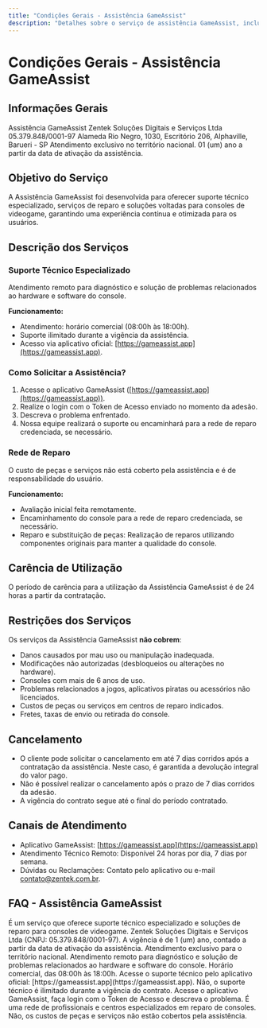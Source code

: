```yaml
---
title: "Condições Gerais - Assistência GameAssist"
description: "Detalhes sobre o serviço de assistência GameAssist, incluindo escopo, funcionamento e restrições."
---
```


# Condições Gerais - Assistência GameAssist

## Informações Gerais

<AccordionGroup>
  <Accordion title="Nome do Serviço">
    Assistência GameAssist
  </Accordion>
  <Accordion title="Responsável">
    Zentek Soluções Digitais e Serviços Ltda
  </Accordion>
  <Accordion title="CNPJ">
    05.379.848/0001-97
  </Accordion>
  <Accordion title="Endereço">
    Alameda Rio Negro, 1030, Escritório 206, Alphaville, Barueri - SP
  </Accordion>
  <Accordion title="Abrangência Geográfica">
    Atendimento exclusivo no território nacional.
  </Accordion>
  <Accordion title="Início e Fim de Vigência">
    01 (um) ano a partir da data de ativação da assistência.
  </Accordion>
</AccordionGroup>

## Objetivo do Serviço

A Assistência GameAssist foi desenvolvida para oferecer suporte técnico especializado, serviços de reparo e soluções voltadas para consoles de videogame, garantindo uma experiência contínua e otimizada para os usuários.

## Descrição dos Serviços

### Suporte Técnico Especializado

<CalloutBox type="info">
Atendimento remoto para diagnóstico e solução de problemas relacionados ao hardware e software do console.
</CalloutBox>

**Funcionamento:**
- Atendimento: horário comercial (08:00h às 18:00h).
- Suporte ilimitado durante a vigência da assistência.
- Acesso via aplicativo oficial: [https://gameassist.app](https://gameassist.app).

### Como Solicitar a Assistência?

1. Acesse o aplicativo GameAssist ([https://gameassist.app](https://gameassist.app)).
2. Realize o login com o Token de Acesso enviado no momento da adesão.
3. Descreva o problema enfrentado.
4. Nossa equipe realizará o suporte ou encaminhará para a rede de reparo credenciada, se necessário.

### Rede de Reparo

<CalloutBox type="warning">
O custo de peças e serviços não está coberto pela assistência e é de responsabilidade do usuário.
</CalloutBox>

**Funcionamento:**
- Avaliação inicial feita remotamente.
- Encaminhamento do console para a rede de reparo credenciada, se necessário.
- Reparo e substituição de peças: Realização de reparos utilizando componentes originais para manter a qualidade do console.

## Carência de Utilização

O período de carência para a utilização da Assistência GameAssist é de 24 horas a partir da contratação.

## Restrições dos Serviços

Os serviços da Assistência GameAssist **não cobrem**:
- Danos causados por mau uso ou manipulação inadequada.
- Modificações não autorizadas (desbloqueios ou alterações no hardware).
- Consoles com mais de 6 anos de uso.
- Problemas relacionados a jogos, aplicativos piratas ou acessórios não licenciados.
- Custos de peças ou serviços em centros de reparo indicados.
- Fretes, taxas de envio ou retirada do console.

## Cancelamento

- O cliente pode solicitar o cancelamento em até 7 dias corridos após a contratação da assistência. Neste caso, é garantida a devolução integral do valor pago.
- Não é possível realizar o cancelamento após o prazo de 7 dias corridos da adesão.
- A vigência do contrato segue até o final do período contratado.

## Canais de Atendimento

- Aplicativo GameAssist: [https://gameassist.app](https://gameassist.app)
- Atendimento Técnico Remoto: Disponível 24 horas por dia, 7 dias por semana.
- Dúvidas ou Reclamações: Contato pelo aplicativo ou e-mail [contato@zentek.com.br](mailto:contato@zentek.com.br).

## FAQ - Assistência GameAssist

<AccordionGroup>
  <Accordion title="O que é a Assistência GameAssist?">
    É um serviço que oferece suporte técnico especializado e soluções de reparo para consoles de videogame.
  </Accordion>
  <Accordion title="Quem é responsável pelo serviço?">
    Zentek Soluções Digitais e Serviços Ltda (CNPJ: 05.379.848/0001-97).
  </Accordion>
  <Accordion title="Qual é o período de vigência da assistência?">
    A vigência é de 1 (um) ano, contado a partir da data de ativação da assistência.
  </Accordion>
  <Accordion title="Onde o serviço está disponível?">
    Atendimento exclusivo para o território nacional.
  </Accordion>
  <Accordion title="O que está incluído no suporte técnico especializado?">
    Atendimento remoto para diagnóstico e solução de problemas relacionados ao hardware e software do console.
  </Accordion>
  <Accordion title="Qual é o horário de funcionamento do suporte técnico?">
    Horário comercial, das 08:00h às 18:00h.
  </Accordion>
  <Accordion title="Como acessar o suporte técnico?">
    Acesse o suporte técnico pelo aplicativo oficial: [https://gameassist.app](https://gameassist.app).
  </Accordion>
  <Accordion title="Existe limite de suporte técnico?">
    Não, o suporte técnico é ilimitado durante a vigência do contrato.
  </Accordion>
  <Accordion title="Como solicitar a assistência?">
    Acesse o aplicativo GameAssist, faça login com o Token de Acesso e descreva o problema.
  </Accordion>
  <Accordion title="O que é a Rede de Reparo?">
    É uma rede de profissionais e centros especializados em reparo de consoles.
  </Accordion>
  <Accordion title="O custo de peças está incluído no serviço?">
    Não, os custos de peças e serviços não estão cobertos pela assistência.
  </Accordion>
</AccordionGroup>

